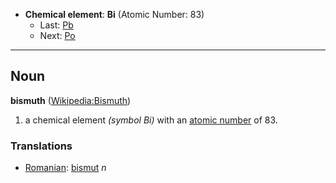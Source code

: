 *'''Chemical element''': '''Bi''' (Atomic Number: 83)
**Last: [[Lead|Pb]]
**Next: [[Polonium|Po]]
----
== Noun ==
'''bismuth''' ([[en:Bisumth|Wikipedia:Bismuth]])

# a chemical element ''(symbol Bi)'' with an [[atomic number]] of 83.

===Translations===
*[[Romanian]]: [[bismut]] ''n''